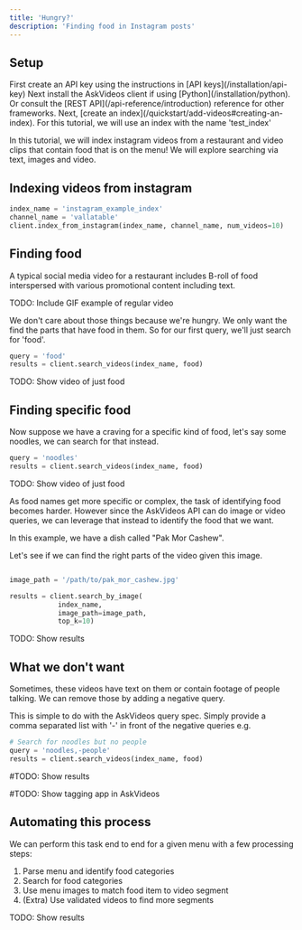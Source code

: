 ```yaml
---
title: 'Hungry?'
description: 'Finding food in Instagram posts'
---
```


## Setup

<Steps>
  <Step title="Create an API key">
    First create an API key using the instructions in [API keys](/installation/api-key)
  </Step>
  <Step title="Install the client">
    Next install the AskVideos client if using [Python](/installation/python). Or consult the [REST API](/api-reference/introduction) reference for other frameworks.
  </Step>
  <Step title="Create an index">
    Next, [create an index](/quickstart/add-videos#creating-an-index). For this tutorial, we will use an index with the name 'test_index'
  </Step>
</Steps>

In this tutorial, we will index instagram videos from a restaurant and video clips that contain food that is on the menu! We will explore searching via text, images and video. 

## Indexing videos from instagram
```python
index_name = 'instagram_example_index'
channel_name = 'vallatable'
client.index_from_instagram(index_name, channel_name, num_videos=10)
```

## Finding food
A typical social media video for a restaurant includes B-roll of food interspersed with various promotional content including text.

TODO: Include GIF example of regular video

We don't care about those things because we're hungry. We only want the find the parts that have food in them. So for our first query, we'll just search for 'food'.

```python
query = 'food'
results = client.search_videos(index_name, food)
```

TODO: Show video of just food

## Finding specific food
Now suppose we have a craving for a specific kind of food, let's say some noodles, we can search for that instead.
```python
query = 'noodles'
results = client.search_videos(index_name, food)
```
TODO: Show video of just food

As food names get more specific or complex, the task of identifying food becomes harder. However since the AskVideos API can do image or video queries, we can leverage that instead to identify the food that we want.

In this example, we have a dish called "Pak Mor Cashew". 

Let's see if we can find the right parts of the video given this image.

```python

image_path = '/path/to/pak_mor_cashew.jpg'

results = client.search_by_image(
            index_name,
            image_path=image_path,
            top_k=10)

```

TODO: Show results

## What we don't want
Sometimes, these videos have text on them or contain footage of people talking. We can remove those by adding a negative query.

This is simple to do with the AskVideos query spec. Simply provide a comma separated list with '-' in front of the negative queries e.g.

```python
# Search for noodles but no people
query = 'noodles,-people'
results = client.search_videos(index_name, food)
```

#TODO: Show results



#TODO: Show tagging app in AskVideos


## Automating this process
We can perform this task end to end for a given menu with a few processing steps:
1. Parse menu and identify food categories
2. Search for food categories
3. Use menu images to match food item to video segment
4. (Extra) Use validated videos to find more segments

TODO: Show results

